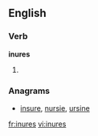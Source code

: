 ==English==

===Verb===
'''inures'''

# {{third-person singular of|[[inure]]}}

===Anagrams===
* [[insure#English|insure]], [[nursie#English|nursie]], [[ursine#English|ursine]]

[[fr:inures]]
[[vi:inures]]